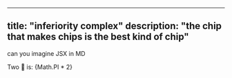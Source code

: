 
---
title: "inferiority complex"
description: "the chip that makes chips is the best kind of chip"
---

<Welcome name="Inferiority" />
<Welcome name="Complex" />

<p>can you imagine JSX in MD</p>


<p>Two 🍰 is: {Math.PI * 2}</p>
